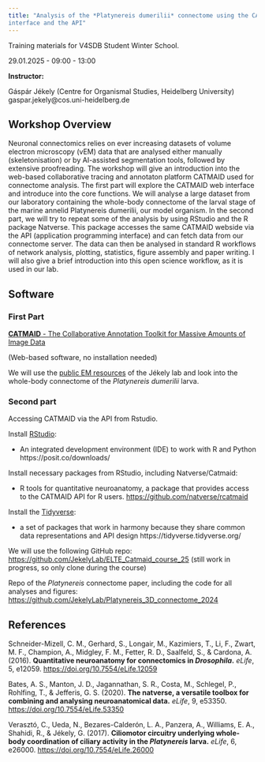 ```yaml
---
title: "Analysis of the *Platynereis dumerilii* connectome using the CATMAID web
interface and the API"
---
```


Training materials for V4SDB Student Winter School.

29.01.2025 - 09:00 - 13:00

**Instructor:**

Gáspár Jékely (Centre for Organismal Studies, Heidelberg University)<br> 
gaspar.jekely@cos.uni-heidelberg.de

## Workshop Overview

Neuronal connectomics relies on ever increasing datasets of volume electron microscopy (vEM) data that are analysed either manually (skeletonisation) or by AI-assisted segmentation tools, followed by extensive proofreading. The workshop will give an introduction into the web-based collaborative tracing and annotaton platform CATMAID used for connectome analysis. The first part will explore the CATMAID web interface and introduce into the core functions. We will analyse a large dataset from our laboratory containing the whole-body connectome of the larval stage of the marine annelid Platynereis dumerilii, our model organism. In the second part, we will try to repeat some of the analysis by using RStudio and the R package Natverse. This package accesses the same CATMAID webside via the API (application programming interface) and can fetch data from our connectome server. The data can then be analysed in standard R workflows of network analysis, plotting, statistics, figure assembly and paper writing. I will also give a brief introduction into this open science workflow, as it is used in our lab.

## Software

### First Part

[**CATMAID** - The Collaborative Annotation Toolkit for Massive Amounts of Image Data](https://catmaid.readthedocs.io/en/stable/index.html)

(Web-based software, no installation needed)

We will use the [public EM resources](https://catmaid.jekelylab.ex.ac.uk/) of the Jékely lab and look into the whole-body connectome of the *Platynereis dumerilii* larva.

### Second part

Accessing CATMAID via the API from Rstudio.

Install [RStudio](https://posit.co/downloads/): 

-  An integrated development environment (IDE) to work with R and Python
https://posit.co/downloads/

Install necessary packages from RStudio, including Natverse/Catmaid:

- R tools for quantitative neuroanatomy, a package that provides access
to the CATMAID API for R users. 
[https://github.com/natverse/rcatmaid](https://github.com/natverse/rcatmaid)

Install the [Tidyverse](https://tidyverse.tidyverse.org/):

- a set of packages that work in harmony because they share common data
representations and API design
https://tidyverse.tidyverse.org/

We will use the following GitHub repo:
[https://github.com/JekelyLab/ELTE_Catmaid_course_25](https://github.com/JekelyLab/ELTE_Catmaid_course_25)
(still work in progress, so only clone during the course)

Repo of the *Platynereis* connectome paper, including the code for all
analyses and figures: [https://github.com/JekelyLab/Platynereis_3D_connectome_2024](https://github.com/JekelyLab/Platynereis_3D_connectome_2024)



## References

Schneider-Mizell, C. M., Gerhard, S., Longair, M., Kazimiers, T., Li, F., Zwart, M. F., Champion, A., Midgley, F. M., Fetter, R. D., Saalfeld, S., & Cardona, A. (2016). **Quantitative neuroanatomy for connectomics in *Drosophila*.** *eLife*, 5, e12059. [https://doi.org/10.7554/eLife.12059](https://doi.org/10.7554/eLife.12059)

Bates, A. S., Manton, J. D., Jagannathan, S. R., Costa, M., Schlegel, P., Rohlfing, T., & Jefferis, G. S. (2020). **The natverse, a versatile toolbox for combining and analysing neuroanatomical data.** *eLife*, 9, e53350. [https://doi.org/10.7554/eLife.53350](https://doi.org/10.7554/eLife.53350)

Verasztó, C., Ueda, N., Bezares-Calderón, L. A., Panzera, A., Williams, E. A., Shahidi, R., & Jékely, G. (2017). **Ciliomotor circuitry underlying whole-body coordination of ciliary activity in the *Platynereis* larva.** *eLife*, 6, e26000. [https://doi.org/10.7554/eLife.26000](https://doi.org/10.7554/eLife.26000)
